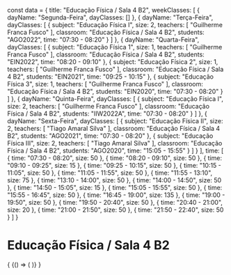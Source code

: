 const data = {
  title: "Educação Física / Sala 4 B2",
  weekClasses: [
    {
      dayName: "Segunda-Feira",
      dayClasses: []
    },
    {
      dayName: "Terça-Feira",
      dayClasses: [
        {
          subject: "Educação Física I",
          size: 2,
          teachers: [
            "Guilherme Franca Fusco"
          ],
          classroom: "Educação Física / Sala 4 B2",
          students: "AGO2022",
          time: "07:30 - 08:20"
        }
      ]
    },
    {
      dayName: "Quarta-Feira",
      dayClasses: [
        {
          subject: "Educação Física 1",
          size: 1,
          teachers: [
            "Guilherme Franca Fusco"
          ],
          classroom: "Educação Física / Sala 4 B2",
          students: "EIN2022",
          time: "08:20 - 09:10"
        },
        {
          subject: "Educação Física 2",
          size: 1,
          teachers: [
            "Guilherme Franca Fusco"
          ],
          classroom: "Educação Física / Sala 4 B2",
          students: "EIN2021",
          time: "09:25 - 10:15"
        },
        {
          subject: "Educação Física 3",
          size: 1,
          teachers: [
            "Guilherme Franca Fusco"
          ],
          classroom: "Educação Física / Sala 4 B2",
          students: "EIN2020",
          time: "07:30 - 08:20"
        }
      ]
    },
    {
      dayName: "Quinta-Feira",
      dayClasses: [
        {
          subject: "Educação Física I",
          size: 2,
          teachers: [
            "Guilherme Franca Fusco"
          ],
          classroom: "Educação Física / Sala 4 B2",
          students: "IIW2022A",
          time: "07:30 - 08:20"
        }
      ]
    },
    {
      dayName: "Sexta-Feira",
      dayClasses: [
        {
          subject: "Educação Física II",
          size: 2,
          teachers: [
            "Tiago Amaral Silva"
          ],
          classroom: "Educação Física / Sala 4 B2",
          students: "AGO2021",
          time: "07:30 - 08:20"
        },
        {
          subject: "Educação Física III",
          size: 2,
          teachers: [
            "Tiago Amaral Silva"
          ],
          classroom: "Educação Física / Sala 4 B2",
          students: "AGO2020",
          time: "15:05 - 15:55"
        }
      ]
    }
  ],
  time: [
    {
      time: "07:30 - 08:20",
      size: 50
    },
    {
      time: "08:20 - 09:10",
      size: 50
    },
    {
      time: "09:10 - 09:25",
      size: 15
    },
    {
      time: "09:25 - 10:15",
      size: 50
    },
    {
      time: "10:15 - 11:05",
      size: 50
    },
    {
      time: "11:05 - 11:55",
      size: 50
    },
    {
      time: "11:55 - 13:10",
      size: 75
    },
    {
      time: "13:10 - 14:00",
      size: 50
    },
    {
      time: "14:00 - 14:50",
      size: 50
    },
    {
      time: "14:50 - 15:05",
      size: 15
    },
    {
      time: "15:05 - 15:55",
      size: 50
    },
    {
      time: "15:55 - 16:45",
      size: 50
    },
    {
      time: "16:45 - 19:00",
      size: 135
    },
    {
      time: "19:00 - 19:50",
      size: 50
    },
    {
      time: "19:50 - 20:40",
      size: 50
    },
    {
      time: "20:40 - 21:00",
      size: 20
    },
    {
      time: "21:00 - 21:50",
      size: 50
    },
    {
      time: "21:50 - 22:40",
      size: 50
    }
  ]
}

# Educação Física / Sala 4 B2

<div>
  {
    <BrowserOnly>
      {() => (
        <Grid
          title={data.title}
          weekClasses={data.weekClasses}
          time={data.time}
        />
      )}
    </BrowserOnly>
  }
</div>
